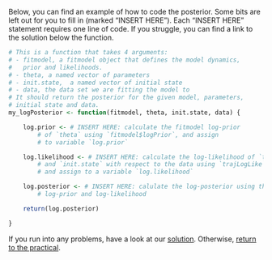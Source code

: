 Below, you can find an example of how to code the posterior. Some bits are left out for you to fill in (marked "INSERT HERE"). Each "INSERT HERE" statement requires one line of code. If you struggle, you can find a link to the solution below the function.

```r
# This is a function that takes 4 arguments:
# - fitmodel, a fitmodel object that defines the model dynamics,
#   prior and likelihoods.
# - theta, a named vector of parameters
# - init.state,  a named vector of initial state
# - data, the data set we are fitting the model to
# It should return the posterior for the given model, parameters,
# initial state and data.
my_logPosterior <- function(fitmodel, theta, init.state, data) {

    log.prior <- # INSERT HERE: calculate the fitmodel log-prior
        # of `theta` using `fitmodel$logPrior`, and assign
        # to variable `log.prior`

    log.likelihood <- # INSERT HERE: calculate the log-likelihood of `theta`
        # and `init.state` with respect to the data using `trajLogLike`
        # and assign to a variable `log.likelihood`

    log.posterior <- # INSERT HERE: calulate the log-posterior using the
        # log-prior and log-likelihood

    return(log.posterior)

}

```

If you run into any problems, have a look at our [solution](posterior_example_solution.md). Otherwise, [return to the practical](introduction.md#calculate-the-posterior).
